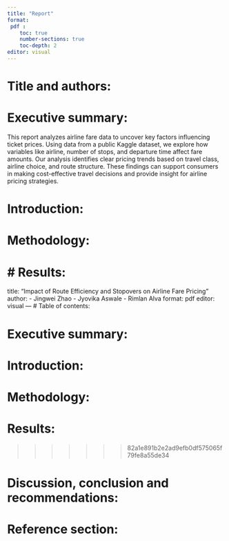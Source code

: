 ```yaml
---
title: "Report"
format: 
 pdf :
    toc: true
    number-sections: true
    toc-depth: 2
editor: visual
---
```


# Title and authors:

# Executive summary:

This report analyzes airline fare data to uncover key factors influencing ticket prices. Using data from a public Kaggle dataset, we explore how variables like airline, number of stops, and departure time affect fare amounts. Our analysis identifies clear pricing trends based on travel class, airline choice, and route structure. These findings can support consumers in making cost-effective travel decisions and provide insight for airline pricing strategies.


# Introduction:

# Methodology:

# Results:
=======
title: "Impact of Route Efficiency and Stopovers on Airline Fare Pricing"
author:
  - Jingwei Zhao
  - Jyovika Aswale
  - Rimlan Alva
format: pdf
editor: visual
---
# Table of contents: 




# Executive summary: 




# Introduction: 




# Methodology: 




# Results: 



>>>>>>> 82a1e891b2e2ad9efb0df575065f79fe8a55de34

# Discussion, conclusion and recommendations:

# Reference section:
